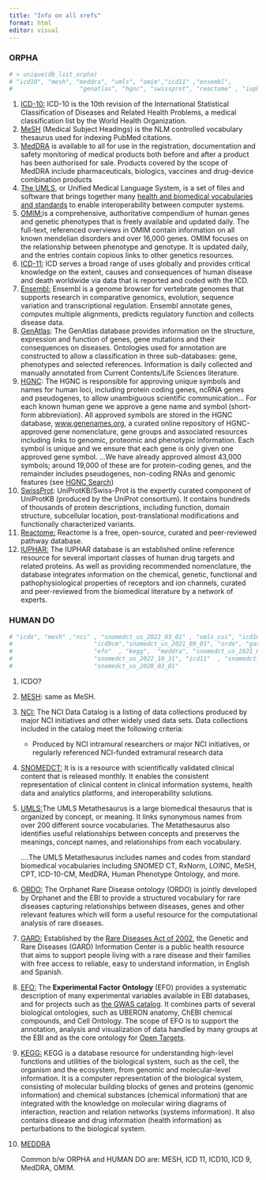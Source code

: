 ```yaml
---
title: "Info on all xrefs"
format: html
editor: visual
---
```


### ORPHA

```R
# > unique(db_list_orpha)
# "icd10", "mesh", "meddra", "umls", "omim","icd11" ,"ensembl",
#                   "genatlas", "hgnc", "swissprot", "reactome" , "iuphar"
```

1.  [ICD-10:](https://www.cms.gov/Medicare/Coding/ICD10/ICD-10Resources) ICD-10 is the 10th revision of the International Statistical Classification of Diseases and Related Health Problems, a medical classification list by the World Health Organization.
2.  [MeSH](https://www.nlm.nih.gov/mesh/meshhome.html) (Medical Subject Headings) is the NLM controlled vocabulary thesaurus used for indexing PubMed citations.
3.  [MedDRA](https://www.meddra.org/how-to-use/support-documentation/english/welcome) is available to all for use in the registration, documentation and safety monitoring of medical products both before and after a product has been authorised for sale. Products covered by the scope of MedDRA include pharmaceuticals, biologics, vaccines and drug-device combination products
4.  [The UMLS](https://www.nlm.nih.gov/research/umls/index.html), or Unified Medical Language System, is a set of files and software that brings together many [health and biomedical vocabularies and standards](https://www.nlm.nih.gov/research/umls/sourcereleasedocs/index.html) to enable interoperability between computer systems.
5.  [OMIM:](https://www.omim.org/about)is a comprehensive, authoritative compendium of human genes and genetic phenotypes that is freely available and updated daily. The full-text, referenced overviews in OMIM contain information on all known mendelian disorders and over 16,000 genes. OMIM focuses on the relationship between phenotype and genotype. It is updated daily, and the entries contain copious links to other genetics resources.
6.  [ICD-11:](https://icd.who.int/en) ICD serves a broad range of uses globally and provides critical knowledge on the extent, causes and consequences of human disease and death worldwide via data that is reported and coded with the ICD.
7.  [Ensembl:](https://asia.ensembl.org/index.html) Ensembl is a genome browser for vertebrate genomes that supports research in comparative genomics, evolution, sequence variation and transcriptional regulation. Ensembl annotate genes, computes multiple alignments, predicts regulatory function and collects disease data.
8.  [GenAtlas](http://genatlas.medecine.univ-paris5.fr/imagine/home.php?sous_menu=1): The GenAtlas database provides information on the structure, expression and function of genes, gene mutations and their consequences on diseases. Ontologies used for annotation are constructed to allow a classification in three sub-databases: gene, phenotypes and selected references. Information is daily collected and manually annotated from Current Contents/Life Sciences literature.
9.  [HGNC](https://www.genenames.org/about/): The HGNC is responsible for approving unique symbols and names for human loci, including protein coding genes, ncRNA genes and pseudogenes, to allow unambiguous scientific communication... For each known human gene we approve a gene name and symbol (short-form abbreviation). All approved symbols are stored in the HGNC database, [www.genenames.org](https://www.genenames.org/tools/search), a curated online repository of HGNC-approved gene nomenclature, gene groups and associated resources including links to genomic, proteomic and phenotypic information. Each symbol is unique and we ensure that each gene is only given one approved gene symbol. ...We have already approved almost 43,000 symbols; around 19,000 of these are for protein-coding genes, and the remainder includes pseudogenes, non-coding RNAs and genomic features (see [HGNC Search](https://www.genenames.org/tools/search))
10. [SwissProt](https://www.expasy.org/resources/uniprotkb-swiss-prot): UniProtKB/Swiss-Prot is the expertly curated component of UniProtKB (produced by the UniProt consortium). It contains hundreds of thousands of protein descriptions, including function, domain structure, subcellular location, post-translational modifications and functionally characterized variants.
11. [Reactome:](https://reactome.org/) Reactome is a free, open-source, curated and peer-reviewed pathway database.
12. [IUPHAR:](https://www.ncbi.nlm.nih.gov/pmc/articles/PMC3013670/) The IUPHAR database is an established online reference resource for several important classes of human drug targets and related proteins. As well as providing recommended nomenclature, the database integrates information on the chemical, genetic, functional and pathophysiological properties of receptors and ion channels, curated and peer-reviewed from the biomedical literature by a network of experts.\

### HUMAN DO

```R

# "icdo", "mesh" ,"nci" , "snomedct_us_2022_03_01" , "umls_cui", "icd10cm" ,
#                       "icd9cm","snomedct_us_2021_09_01", "ordo", "gard", "omim"  ,
#                       "efo"  , "kegg",  "meddra", "snomedct_us_2021_07_31",
#                       "snomedct_us_2022_10_31", "icd11"  , "snomedct_us_2022_07_31",  "snomedct_us_2020_09_01" ,
#                       "snomedct_us_2020_03_01"
```

1.  ICDO?

2.  [MESH](https://www.nlm.nih.gov/mesh/meshhome.html): same as MeSH.

3.  [NCI:](https://datascience.cancer.gov/resources/nci-data-catalog) The NCI Data Catalog is a listing of data collections produced by major NCI initiatives and other widely used data sets. Data collections included in the catalog meet the following criteria:

    -   Produced by NCI intramural researchers or major NCI initiatives, or regularly referenced NCI-funded extramural research data

4.  [SNOMEDCT:](https://www.snomed.org/snomed-international/who-we-are) It is is a resource with scientifically validated clinical content that is released monthly. It enables the consistent representation of clinical content in clinical information systems, health data and analytics platforms, and interoperability solutions.

5.  [UMLS:](https://uts.nlm.nih.gov/uts/umls/home)The UMLS Metathesaurus is a large biomedical thesaurus that is organized by concept, or meaning. It links synonymous names from over 200 different source vocabularies. The Metathesaurus also identifies useful relationships between concepts and preserves the meanings, concept names, and relationships from each vocabulary.

    ....The UMLS Metathesaurus includes names and codes from standard biomedical vocabularies including SNOMED CT, RxNorm, LOINC, MeSH, CPT, ICD-10-CM, MedDRA, Human Phenotype Ontology, and more.

6.  [ORDO:](https://www.ebi.ac.uk/ols/ontologies/ordo) The Orphanet Rare Disease ontology (ORDO) is jointly developed by Orphanet and the EBI to provide a structured vocabulary for rare diseases capturing relationships between diseases, genes and other relevant features which will form a useful resource for the computational analysis of rare diseases.

7.  [GARD:](https://rarediseases.info.nih.gov/about) Established by the [Rare Diseases Act of 2002](http://www.congress.gov/107/plaws/publ280/PLAW-107publ280.pdf), the Genetic and Rare Diseases (GARD) Information Center is a public health resource that aims to support people living with a rare disease and their families with free access to reliable, easy to understand information, in English and Spanish.

8.  [EFO:](https://www.ebi.ac.uk/efo/) The **Experimental Factor Ontology** (EFO) provides a systematic description of many experimental variables available in EBI databases, and for projects such as [the GWAS catalog](https://www.ebi.ac.uk/gwas/). It combines parts of several biological ontologies, such as UBERON anatomy, ChEBI chemical compounds, and Cell Ontology. The scope of EFO is to support the annotation, analysis and visualization of data handled by many groups at the EBI and as the core ontology for [Open Targets](http://www.opentargets.org/).

9.  [KEGG:](https://www.kegg.jp/kegg/kegg1a.html) KEGG is a database resource for understanding high-level functions and utilities of the biological system, such as the cell, the organism and the ecosystem, from genomic and molecular-level information. It is a computer representation of the biological system, consisting of molecular building blocks of genes and proteins (genomic information) and chemical substances (chemical information) that are integrated with the knowledge on molecular wiring diagrams of interaction, reaction and relation networks (systems information). It also contains disease and drug information (health information) as perturbations to the biological system.\

10. [MEDDRA](https://www.meddra.org/how-to-use/support-documentation/english/welcome)

    Common b/w ORPHA and HUMAN DO are: MESH, ICD 11, ICD10, ICD 9, MedDRA, OMIM.\
